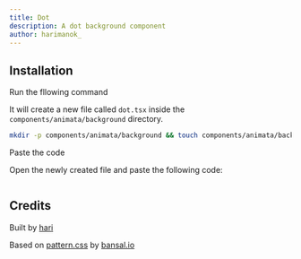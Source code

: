 ```yaml
---
title: Dot
description: A dot background component
author: harimanok_
---
```


<ComponentPreview name="background-dot--docs" />

## Installation

<Steps>
<Step>Run the fllowing command</Step>

It will create a new file called `dot.tsx` inside the `components/animata/background` directory.

```bash
mkdir -p components/animata/background && touch components/animata/background/dot.tsx
```

<Step>Paste the code</Step>

Open the newly created file and paste the following code:

```jsx file=<rootDir>/animata/background/dot.tsx

```

</Steps>

## Credits

Built by [hari](https://github.com/hari)

Based on [pattern.css](https://bansal.io/pattern-css) by [bansal.io](https://bansal.io/)
